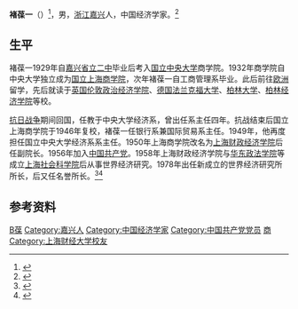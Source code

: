 '''褚葆一'''（{{bd|1913年|1月|2011年||catIdx=Zhu褚}}）<ref>{{cite news |title=褚葆一 |url=https://www.sufe.edu.cn/1d/a2/c175a7586/page.htm}}</ref>，男，[[浙江|浙江]][[嘉兴|嘉兴]]人，中国经济学家。<ref>{{Cite book|title=二十世纪中国名人辞典|author=蔡开松, 于信凤主编; 曾卓明, 周溯源, 赵书刚副主编|publisher=辽宁人民出版社|year=1991|isbn=|location=沈阳|pages=}}</ref>

== 生平 ==
褚葆一1929年自[[嘉兴省立二中|嘉兴省立二中]]毕业后考入[[国立中央大学_(南京)|国立中央大学]]商学院。1932年商学院自中央大学独立成为[[国立上海商学院|国立上海商学院]]，次年褚葆一自工商管理系毕业。此后前往[[欧洲|欧洲]]留学，先后就读于[[英国|英国]][[伦敦政治经济学院|伦敦政治经济学院]]、[[德国|德国]][[法兰克福大学|法兰克福大学]]、[[柏林大学|柏林大学]]、[[柏林经济学院|柏林经济学院]]等校。

[[抗日战争|抗日战争]]期间回国，任教于中央大学经济系，曾出任系主任四年。抗战结束后国立上海商学院于1946年复校，褚葆一任银行系兼国际贸易系主任。1949年，他再度担任国立中央大学经济系系主任。1950年上海商学院改名为[[上海财政经济学院|上海财政经济学院]]后任副院长。1956年加入[[中国共产党|中国共产党]]。1958年上海财政经济学院与[[华东政法学院|华东政法学院]]等成立[[上海社会科学院|上海社会科学院]]后从事世界经济研究。1978年出任新成立的世界经济研究所所长，后又任名誉所长。<ref>{{cite web|url=http://xz.shufe.edu.cn/structure/xyh/xyzc/xyzc1_30476_3.htm|title=褚葆一|publisher=上海财经大学校友会|deadurl=yes|archiveurl=https://web.archive.org/web/20150610210842/http://xz.shufe.edu.cn/structure/xyh/xyzc/xyzc1_30476_3.htm|archivedate=2015-06-10|df=|access-date=2011-01-12}}</ref><ref>{{cite web|url=http://seuaa.seu.edu.cn/s/14/t/1002/a/3030/info.htm|title=褚葆一：国立中央大学经济系教授(1938-1950)|publisher=东南大学校友总会}}</ref>

== 参考资料 ==
{{reflist}}

{{Authority control}}
{{DEFAULTSORT:Chu褚}}
[[Category:褚姓|B葆]]
[[Category:嘉兴人|Category:嘉兴人]]
[[Category:中国经济学家|Category:中国经济学家]]
[[Category:中国共产党党员|Category:中国共产党党员]]
[[Category:國立中央大學大陸時期校友|商]]
[[Category:上海财经大学校友|Category:上海财经大学校友]]